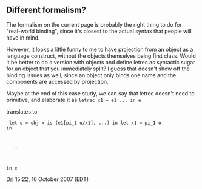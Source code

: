 == Different formalism? ==

The formalism on the current page is probably the right thing to do for "real-world binding", since it's closest to the actual syntax that people will have in mind.  

However, it looks a little funny to me to have projection from an object as a language construct, without the objects themselves being first class.  Would it be better to do a version with objects and define letrec as syntactic sugar for an object that you immediately split?  I guess that doesn't show off the binding issues as well, since an object only binds one name and the components are accessed by projection.

Maybe at the end of this case study, we can say that letrec doesn't need to primitive, and elaborate it as
<code>
letrec x1 = e1 ... in e
</code>

translates to

<code>
let o = obj x is (e1[pi_1 o/x1], ...) in
let x1 = pi_1 o in
    ...
in e
</code>

[[User:Drl|Drl]] 15:22, 16 October 2007 (EDT)